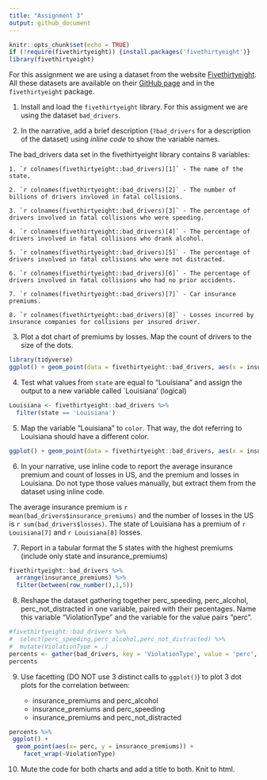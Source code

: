 ```yaml
---
title: "Assignment 3"
output: github_document
---
```


```r
knitr::opts_chunk$set(echo = TRUE)
if (!require(fivethirtyeight)) {install.packages('fivethirtyeight')}
library(fivethirtyeight)
```

For this assignment we are using a dataset from the website [Fivethirtyeight](http://fivethirtyeight.com/). All these datasets are available on their [GitHub page](https://github.com/fivethirtyeight/data/) and in the `fivethirtyeight` package.

1. Install and load the `fivethirtyeight` library. For this assigment we are using the dataset `bad_drivers`.

2. In the narrative, add a brief description (`?bad_drivers` for a description of the dataset) using *inline code* to show the variable names.

The bad_drivers data set in the fivethirtyeight library contains 8 variables: 

    1. `r colnames(fivethirtyeight::bad_drivers)[1]` - The name of the state.
  
    2. `r colnames(fivethirtyeight::bad_drivers)[2]` - The number of billions of drivers invloved in fatal collisions.
  
    3. `r colnames(fivethirtyeight::bad_drivers)[3]` - The percentage of drivers involved in fatal collisions who were speeding.
  
    4. `r colnames(fivethirtyeight::bad_drivers)[4]` - The percentage of drivers involved in fatal collisions who drank alcohol.
  
    5. `r colnames(fivethirtyeight::bad_drivers)[5]` - The percentage of drivers involved in fatal collisions who were not distracted.
  
    6. `r colnames(fivethirtyeight::bad_drivers)[6]` - The percentage of drivers involved in fatal collisions who had no prior accidents.
  
    7. `r colnames(fivethirtyeight::bad_drivers)[7]` - Car insurance premiums.
  
    8. `r colnames(fivethirtyeight::bad_drivers)[8]` - Losses incurred by insurance companies for collisions per insured driver.

3. Plot a dot chart of premiums by losses. Map the count of drivers to the size of the dots.
```r
library(tidyverse)
ggplot() + geom_point(data = fivethirtyeight::bad_drivers, aes(x = insurance_premiums, y = losses, size = num_drivers)) + ggtitle('Number of Losses by Insurance Premium')
```

4. Test what values from `state` are equal to "Louisiana" and assign the output to a new variable called `Louisiana' (logical)
```r
Louisiana <- fivethirtyeight::bad_drivers %>%
  filter(state == 'Louisiana')
```

5. Map the variable "Louisiana" to `color`. That way, the dot referring to Louisiana should have a different color.
```r
ggplot() + geom_point(data = fivethirtyeight::bad_drivers, aes(x = insurance_premiums, y = losses, size = num_drivers)) + geom_point(data = Louisiana, aes(x = insurance_premiums, y = losses, size = num_drivers, color = 'Louisiana')) + ggtitle('Number of Losses by Insurance Premium')
```
6. In your narrative, use inline code to report the average insurance premium and count of losses in US, and the premium and losses in Louisiana. Do not type those values manually, but extract them from the dataset using inline code.

The average insurance premium is `r mean(bad_drivers$insurance_premiums)` and the number of losses in the US is `r sum(bad_drivers$losses)`. The state of Louisiana has a premium of `r Louisiana[7]` and `r Louisiana[8]` losses.

7. Report in a tabular format the 5 states with the highest premiums (include only state and insurance_premiums)
```r
fivethirtyeight::bad_drivers %>%
  arrange(insurance_premiums) %>%
  filter(between(row_number(),1,5))
```

8. Reshape the dataset gathering together perc_speeding, perc_alcohol, perc_not_distracted in one variable, paired with their pecentages. Name this variable "ViolationType" and the variable for the value pairs "perc".
```r
#fivethirtyeight::bad_drivers %>%
#  select(perc_speeding,perc_alcohol,perc_not_distracted) %>%
#  mutate(ViolationType = .)
percents <- gather(bad_drivers, key = 'ViolationType', value = 'perc', perc_alcohol, perc_speeding, perc_not_distracted)
percents
```

9. Use facetting (DO NOT use 3 distinct calls to `ggplot()`) to plot 3 dot plots for the correlation between:

   - insurance_premiums and perc_alcohol
   - insurance_premiums and perc_speeding
   - insurance_premiums and perc_not_distracted
   
```r
percents %>%
 ggplot() +
  geom_point(aes(x= perc, y = insurance_premiums)) +
    facet_wrap(~ViolationType)
```
  
   
10. Mute the code for both charts and add a title to both. Knit to html.
   
   



